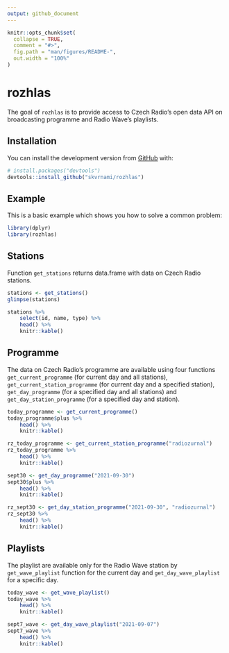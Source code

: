 ```yaml
---
output: github_document
---
```


<!-- README.md is generated from README.Rmd. Please edit that file -->

```r
knitr::opts_chunk$set(
  collapse = TRUE,
  comment = "#>",
  fig.path = "man/figures/README-",
  out.width = "100%"
)
```

# rozhlas

<!-- badges: start -->
<!-- badges: end -->

The goal of `rozhlas` is to provide access to Czech Radio's open data API on broadcasting programme and Radio Wave's playlists.

## Installation

You can install the development version from [GitHub](https://github.com/) with:

``` r
# install.packages("devtools")
devtools::install_github("skvrnami/rozhlas")
```
## Example

This is a basic example which shows you how to solve a common problem:

```r
library(dplyr)
library(rozhlas)
```

## Stations

Function `get_stations` returns data.frame with data on Czech Radio stations.
```r
stations <- get_stations()
glimpse(stations)
```

```r
stations %>% 
    select(id, name, type) %>%
    head() %>%
    knitr::kable()
```

## Programme

The data on Czech Radio's programme are available using four functions `get_current_programme` (for current day and all stations), `get_current_station_programme` (for current day and a specified station), `get_day_programme` (for a specified day and all stations) and `get_day_station_programme` (for a specified day and station).

```r
today_programme <- get_current_programme()
today_programme$plus %>%
    head() %>%
    knitr::kable()
```

```r
rz_today_programme <- get_current_station_programme("radiozurnal")
rz_today_programme %>%
    head() %>%
    knitr::kable()
```

```r
sept30 <- get_day_programme("2021-09-30")
sept30$plus %>%
    head() %>%
    knitr::kable()
```

```r
rz_sept30 <- get_day_station_programme("2021-09-30", "radiozurnal")
rz_sept30 %>%
    head() %>%
    knitr::kable()
```


## Playlists

The playlist are available only for the Radio Wave station by `get_wave_playlist` function for the current day and `get_day_wave_playlist` for a specific day.
```r
today_wave <- get_wave_playlist()
today_wave %>%
    head() %>% 
    knitr::kable()
```

```r
sept7_wave <- get_day_wave_playlist("2021-09-07")
sept7_wave %>%
    head() %>% 
    knitr::kable()
```

